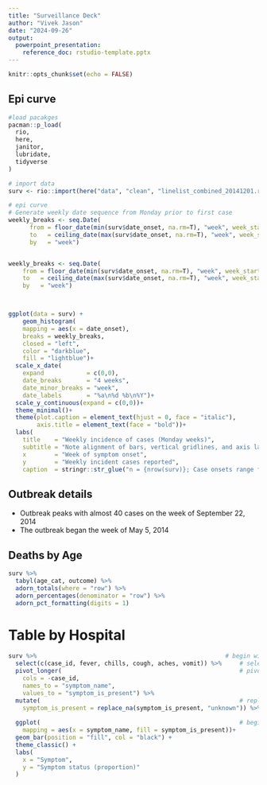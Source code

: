 ```yaml
---
title: "Surveillance Deck"
author: "Vivek Jason"
date: "2024-09-26"
output: 
  powerpoint_presentation:
    reference_doc: rstudio-template.pptx
---
```


```r
knitr::opts_chunk$set(echo = FALSE)
```


## Epi curve

```r
#load pacakges
pacman::p_load(
  rio,
  here,
  janitor,
  lubridate,
  tidyverse
)

# import data
surv <- rio::import(here("data", "clean", "linelist_combined_20141201.rds"))

# epi curve
# Generate weekly date sequence from Monday prior to first case 
weekly_breaks <- seq.Date(
      from = floor_date(min(surv$date_onset, na.rm=T), "week", week_start = 1), 
      to   = ceiling_date(max(surv$date_onset, na.rm=T), "week", week_start = 1), 
      by   = "week")     


weekly_breaks <- seq.Date(
    from = floor_date(min(surv$date_onset, na.rm=T), "week", week_start = 1), 
    to   = ceiling_date(max(surv$date_onset, na.rm=T), "week", week_start = 1), 
    by   = "week")     



ggplot(data = surv) + 
    geom_histogram(
    mapping = aes(x = date_onset), 
    breaks = weekly_breaks, 
    closed = "left",
    color = "darkblue",     
    fill = "lightblue")+ 
  scale_x_date(
    expand            = c(0,0),            
    date_breaks       = "4 weeks",        
    date_minor_breaks = "week",           
    date_labels       = "%a\n%d %b\n%Y")+ 
  scale_y_continuous(expand = c(0,0))+            
  theme_minimal()+                
  theme(plot.caption = element_text(hjust = 0, face = "italic"), 
        axis.title = element_text(face = "bold"))+    
  labs(
    title    = "Weekly incidence of cases (Monday weeks)",
    subtitle = "Note alignment of bars, vertical gridlines, and axis labels on Monday weeks",
    x        = "Week of symptom onset",
    y        = "Weekly incident cases reported",
    caption  = stringr::str_glue("n = {nrow(surv)}; Case onsets range from {format(min(surv$date_onset, na.rm=T), format = '%a %d %b %Y')} to {format(max(surv$date_onset, na.rm=T), format = '%a %d %b %Y')}\n{nrow(surv %>% filter(is.na(date_onset)))} cases missing date of onset and not shown"))

```

## Outbreak details

- Outbreak peaks with almost 40 cases on the week of September 22, 2014
- The outbreak began the week of May 5, 2014

## Deaths by Age

```r
surv %>% 
  tabyl(age_cat, outcome) %>% 
  adorn_totals(where = "row") %>% 
  adorn_percentages(denominator = "row") %>% 
  adorn_pct_formatting(digits = 1)
```
# Table by Hospital

```r
surv %>%                                                     # begin with linelist
  select(c(case_id, fever, chills, cough, aches, vomit)) %>%     # select columns
  pivot_longer(                                                  # pivot longer
    cols = -case_id,                                  
    names_to = "symptom_name",
    values_to = "symptom_is_present") %>%
  mutate(                                                        # replace missing values
    symptom_is_present = replace_na(symptom_is_present, "unknown")) %>% 
  
  ggplot(                                                        # begin ggplot!
    mapping = aes(x = symptom_name, fill = symptom_is_present))+
  geom_bar(position = "fill", col = "black") +                    
  theme_classic() +
  labs(
    x = "Symptom",
    y = "Symptom status (proportion)"
  )
```

